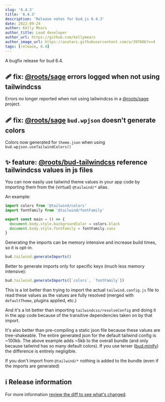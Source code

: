 ```yaml
---
slug: '6.4.3'
title: '6.4.3'
description: 'Release notes for bud.js 6.4.3'
date: 2022-09-24
author: Kelly Mears
author_title: Lead developer
author_url: https://github.com/kellymears
author_image_url: https://avatars.githubusercontent.com/u/397606?v=4
tags: [release, 6.4]
---
```


A bugfix release for bud 6.4.

<!--truncate-->

## 🩹 fix: [@roots/sage](https://bud.js.org/extensions/sage) errors logged when not using tailwindcss

Errors no longer reported when not using tailwindcss in a [@roots/sage](https://bud.js.org/extensions/sage) project.

## 🩹 fix: [@roots/sage](https://bud.js.org/extensions/sage) `bud.wpjson` doesn't generate colors

Colors now generated for `theme.json` when using `bud.wpjson.useTailwindColors()`

## ✨ feature: [@roots/bud-tailwindcss](https://bud.js.org/extensions/bud-tailwindcss) reference tailwindcss values in js files

You can now easily use tailwind theme values in your app code by importing them from the (virtual) `@tailwind/*` alias.

An example:

```ts
import colors from '@tailwind/colors'
import fontFamily from '@tailwind/fontFamily'

export const main = () => {
  document.body.style.backgroundColor = colors.black
  document.body.style.fontFamily = fontFamily.sans
}
```

Generating the imports can be memory intensive and increase build times, so it is opt-in.

```ts
bud.tailwind.generateImports()
```

Better to generate imports only for specific keys (much less memory intensive):

```ts
bud.tailwind.generateImports([`colors`, `fontFamily`])
```

This is a lot better than trying to import the actual `tailwind.config.js` file to read these values as the values are fully resolved (merged with `defaultTheme`, plugins applied, etc.)

And it's a lot better than importing `tailwindcss/resolveConfig` and doing it in the app code because of the transitive dependencies taken on by that import.

It's also better than pre-compiling a static json file because these values are tree-shakeable. The entire generated json for the default tailwind config is ~100kb.
The above example adds ~5kb to the overall bundle (and only because tailwind has so many default colors). If you use terser ([bud.minify](https://bud.js.org/docs/bud.minimize)) the difference is entirely negligible.

If you don't import from `@tailwind/*` nothing is added to the bundle (even if the imports are generated)

## ℹ️ Release information

For more information [review the diff to see what's changed](https://github.com/roots/bud/compare/v6.4.0...v6.4.3).
